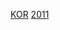 {{National squad
 | name      = 2011年亚洲杯足球赛韩国参赛名单
 | bg        = #CE1126
 | fg        = White
 | country   = 韓國
 | flag      = South Korea
 | team link = 韓國國家足球隊
 | comp link = 2011年亚洲杯足球赛
 | comp      = 2011年亚洲杯足球赛（季军）
 | p1        = [[郑成龙]]
 | p2        = [[崔孝镇]]
 | p3        = [[黄载元]]
 | p4        = [[趙容衡|赵容亨]]
 | p5        = [[郭泰辉]]
 | p6        = [[李容来]]
 | p7        = [[朴智星]] [[File:Captain sports.svg|12px]]
 | p8        = [[尹比加兰]]
 | p9        = [[俞炳守]]
 | p10       = [[池东沅]]
 | p11       = [[孫興慜]]
 | p12       = [[李荣杓]]
 | p13       = [[具滋哲]]
 | p14       = [[李正秀]]
 | p15       = [[洪正好]]
 | p16       = [[奇誠庸]]
 | p17       = [[李青龙]]
 | p18       = [[金甫炅]]
 | p19       = [[廉基勳]]
 | p20       = [[金信煜]]
 | p21       = [[金龙大]]
 | p22       = [[车杜里]]
 | p23       = [[金镇铉]]
 | coach     = [[赵广来]]
}}
<noinclude>[[Category:2011年亚洲杯足球赛参赛名单模板|KOR]]
[[Category:韓國國家足球隊模板|2011]]<noinclude>
</noinclude>
